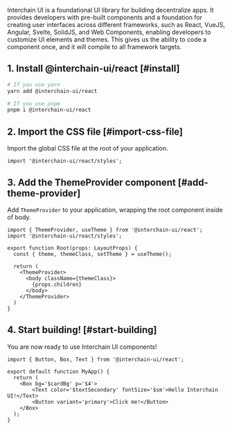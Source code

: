 Interchain UI is a foundational UI library for building decentralize apps. It provides developers with pre-built components and a foundation for creating user interfaces across different frameworks, such as React, VueJS, Angular, Svelte, SolidJS, and Web Components, enabling developers to customize UI elements and themes. This gives us the ability to code a component once, and it will compile to all framework targets.

## 1. Install @interchain-ui/react [#install]

```bash
# If you use yarn
yarn add @interchain-ui/react

# If you use pnpm
pnpm i @interchain-ui/react
```

## 2. Import the CSS file [#import-css-file]

Import the global CSS file at the root of your application.

```tsx
import '@interchain-ui/react/styles';
```

## 3. Add the ThemeProvider component [#add-theme-provider]

Add `ThemeProvider` to your application, wrapping the root component inside of body.

```tsx
import { ThemeProvider, useTheme } from '@interchain-ui/react';
import '@interchain-ui/react/styles';

export function Root(props: LayoutProps) {
  const { theme, themeClass, setTheme } = useTheme();

  return (
    <ThemeProvider>
      <body className={themeClass}>
        {props.children}
      </body>
    </ThemeProvider>
  )
}
```

## 4. Start building! [#start-building]

You are now ready to use Interchain UI components!

```tsx
import { Button, Box, Text } from '@interchain-ui/react';

export default function MyApp() {
  return (
    <Box bg='$cardBg' p='$4'>
        <Text color='$textSecondary' fontSize='$sm'>Hello Interchain UI!</Text>
        <Button variant='primary'>Click me!</Button>
    </Box>
  );
}
```